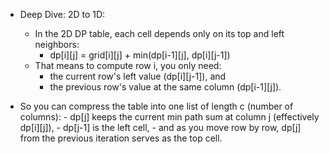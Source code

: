 - Deep Dive: 2D to 1D:
    - In the 2D DP table, each cell depends only on its top and left neighbors:
        - dp[i][j] = grid[i][j] + min(dp[i-1][j], dp[i][j-1])
    - That means to compute row i, you only need:
        - the current row's left value (dp[i][j-1]), and
        - the previous row's value at the same column (dp[i-1][j]).

- So you can compress the table into one list of length c (number of columns):
        - dp[j] keeps the current min path sum at column j (effectively dp[i][j]),
        - dp[j-1] is the left cell,
        - and as you move row by row, dp[j] from the previous iteration serves as the top cell.